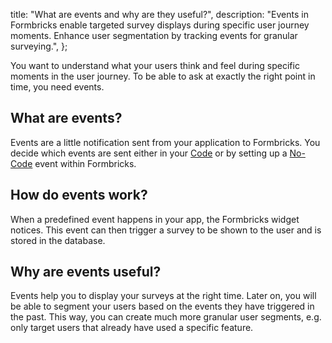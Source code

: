 
  title: "What are events and why are they useful?",
  description:
    "Events in Formbricks enable targeted survey displays during specific user journey moments. Enhance user segmentation by tracking events for granular surveying.",
};

You want to understand what your users think and feel during specific moments in the user journey. To be able to ask at exactly the right point in time, you need events.

## What are events?

Events are a little notification sent from your application to Formbricks. You decide which events are sent either in your [Code](/docs/events/code) or by setting up a [No-Code](/docs/events/no-code) event within Formbricks.

## How do events work?

When a predefined event happens in your app, the Formbricks widget notices. This event can then trigger a survey to be shown to the user and is stored in the database.

## Why are events useful?

Events help you to display your surveys at the right time. Later on, you will be able to segment your users based on the events they have triggered in the past. This way, you can create much more granular user segments, e.g. only target users that already have used a specific feature.


